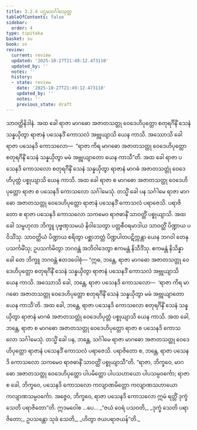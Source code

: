 ```yaml
---
title: 3.2.4 ပဌမသင်္ဂါမသုတ္တ
tableOfContents: false
sidebar:
  order: 4
type: tipitaka
basket: su
book: sn
review:
  current: review
  updated: '2025-10-27T21:49:12.473110'
  updated_by: ''
  notes: ''
  history:
  - state: review
    date: '2025-10-27T21:49:12.473110'
    updated_by: ''
    notes: ''
    previous_state: draft
---
```



<ReviewStatus review={frontmatter.review} showDetails={true} />

<HypothesisAnnotation frontmatter={frontmatter} />

<DynamicBreadcrumb />

<Division number="125" book="sn" e="ch" v="18" p="298">

<Paragraph number="658" book="sn">
သာဝတ္ထိနိဒါနံ. အထ ခေါ ရာဇာ မာဂဓော အဇာတသတ္တု ဝေဒေဟိပုတ္တော စတုရင်္ဂိနိံ သေနံ သန္နယှိတွာ ရာဇာနံ ပသေနဒိံ ကောသလံ အဗ္ဘုယျာသိ ယေန ကာသိ. အဿောသိ ခေါ ရာဇာ ပသေနဒိ ကောသလော—  “ရာဇာ ကိရ မာဂဓော အဇာတသတ္တု ဝေဒေဟိပုတ္တော စတုရင်္ဂိနိံ သေနံ သန္နယှိတွာ မမံ အဗ္ဘုယျာတော ယေန ကာသီ”တိ. အထ ခေါ ရာဇာ ပသေနဒိ ကောသလော စတုရင်္ဂိနိံ သေနံ သန္နယှိတွာ ရာဇာနံ မာဂဓံ အဇာတသတ္တုံ ဝေဒေဟိပုတ္တံ ပစ္စုယျာသိ ယေန ကာသိ. အထ ခေါ ရာဇာ စ မာဂဓော အဇာတသတ္တု ဝေဒေဟိပုတ္တော ရာဇာ စ ပသေနဒိ ကောသလော သင်္ဂါမေသုံ. တသ္မိံ ခေါ ပန သင်္ဂါမေ ရာဇာ မာဂဓော အဇာတသတ္တု ဝေဒေဟိပုတ္တော ရာဇာနံ ပသေနဒိံ ကောသလံ ပရာဇေသိ. ပရာဇိတော စ ရာဇာ ပသေနဒိ ကောသလော သကမေဝ ရာဇဓာနိံ သာဝတ္ထိံ ပစ္စုယျာသိ.
</Paragraph>

<Paragraph number="659" book="sn">
အထ ခေါ သမ္ဗဟုလာ ဘိက္ခူ ပုဗ္ဗဏှသမယံ နိဝါသေတွာ ပတ္တစီဝရမာဒါယ သာဝတ္ထိံ ပိဏ္ဍာယ ပဝိသိံသု. သာဝတ္ထိယံ ပိဏ္ဍာယ စရိတွာ ပစ္ဆာဘတ္တံ ပိဏ္ဍပါတပဋိက္ကန္တာ ယေန ဘဂဝါ တေနုပသင်္ကမိံသု; ဥပသင်္ကမိတွာ ဘဂဝန္တံ အဘိဝါဒေတွာ ဧကမန္တံ နိသီဒိံသု. ဧကမန္တံ နိသိန္နာ ခေါ တေ ဘိက္ခူ ဘဂဝန္တံ ဧတဒဝေါစုံ—
</Paragraph>

<Paragraph number="660" book="sn">
“ဣဓ, ဘန္တေ, ရာဇာ မာဂဓော အဇာတသတ္တု ဝေဒေဟိပုတ္တော စတုရင်္ဂိနိံ သေနံ သန္နယှိတွာ ရာဇာနံ ပသေနဒိံ ကောသလံ အဗ္ဘုယျာသိ ယေန ကာသိ. အဿောသိ ခေါ, ဘန္တေ, ရာဇာ ပသေနဒိ ကောသလော—  ‘ရာဇာ ကိရ မာဂဓော အဇာတသတ္တု ဝေဒေဟိပုတ္တော စတုရင်္ဂိနိံ သေနံ သန္နယှိတွာ မမံ အဗ္ဘုယျာတော ယေန ကာသီ’တိ. အထ ခေါ, ဘန္တေ, ရာဇာ ပသေနဒိ ကောသလော စတုရင်္ဂိနိံ သေနံ သန္နယှိတွာ ရာဇာနံ မာဂဓံ အဇာတသတ္တုံ ဝေဒေဟိပုတ္တံ ပစ္စုယျာသိ ယေန ကာသိ. အထ ခေါ, ဘန္တေ, ရာဇာ စ မာဂဓော အဇာတသတ္တု ဝေဒေဟိပုတ္တော ရာဇာ စ ပသေနဒိ ကောသလော သင်္ဂါမေသုံ. တသ္မိံ ခေါ ပန, ဘန္တေ, သင်္ဂါမေ ရာဇာ မာဂဓော အဇာတသတ္တု ဝေဒေဟိပုတ္တော ရာဇာနံ ပသေနဒိံ ကောသလံ ပရာဇေသိ. ပရာဇိတော စ, ဘန္တေ, ရာဇာ ပသေနဒိ ကောသလော သကမေဝ ရာဇဓာနိံ သာဝတ္ထိံ ပစ္စုယျာသီ”တိ.
</Paragraph>

<Paragraph number="661" book="sn">
“ရာဇာ, ဘိက္ခဝေ, မာဂဓော အဇာတသတ္တု ဝေဒေဟိပုတ္တော ပါပမိတ္တော ပါပသဟာယော ပါပသမ္ပဝင်္ကော; ရာဇာ စ ခေါ, ဘိက္ခဝေ, ပသေနဒိ ကောသလော ကလျာဏမိတ္တော ကလျာဏသဟာယော ကလျာဏသမ္ပဝင်္ကော. အဇ္ဇေဝ, ဘိက္ခဝေ, ရာဇာ ပသေနဒိ ကောသလော ဣမံ ရတ္တိံ ဒုက္ခံ သေတိ ပရာဇိတော”တိ. ဣဒမဝေါစ …ပေ…
</Paragraph>

<Paragraph number="662" type="verses" book="sn">
_“ဇယံ ဝေရံ ပသဝတိ,_  
_ဒုက္ခံ သေတိ ပရာဇိတော;_  
ဥပသန္တော သုခံ သေတိ,_  
_ဟိတွာ ဇယပရာဇယန်”တိ._
</Paragraph>
</Division>